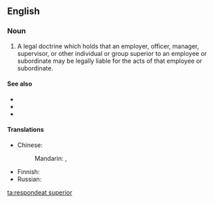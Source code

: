==English==
{{wikipedia}}

===Noun===
{{en-noun|head=[[respondeat]] [[superior]]|-}}

# {{label|en|legal}} A legal doctrine which holds that an employer, officer, manager, supervisor, or other individual or group superior to an employee or subordinate may be legally liable for the acts of that employee or subordinate.

====See also====
* {{l|en|enterprise liability}}
* {{l|en|secondary liability}}
* {{l|en|vicarious liability}}

====Translations====
{{trans-top|legal doctrine}}
* Chinese:
*: Mandarin: {{t|cmn|僱主責任原則|sc=Hani}}, {{t|cmn|雇主责任原则|tr=gùzhǔ zérèn yuánzé|sc=Hani}}
{{trans-mid}}
* Finnish: {{t|fi|työnantajan vastuu}}
* Russian: {{t-needed|ru}}
{{trans-bottom}}

[[ta:respondeat superior]]